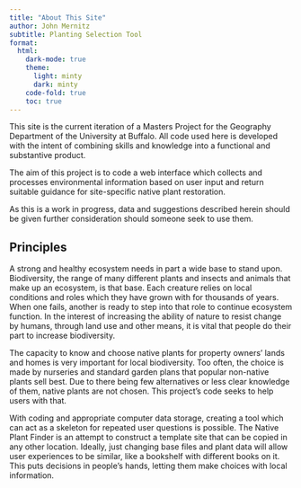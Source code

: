 ```yaml
---
title: "About This Site"
author: John Mernitz
subtitle: Planting Selection Tool
format:
  html:
    dark-mode: true
    theme: 
      light: minty
      dark: minty
    code-fold: true
    toc: true
---
```


This site is the current iteration of a Masters Project for the Geography Department of the University at Buffalo. All code used here is developed with the intent of combining skills and knowledge into a functional and substantive product.

The aim of this project is to code a web interface which collects and processes environmental information based on user input and return suitable guidance for site-specific native plant restoration.

As this is a work in progress, data and suggestions described herein should be given further consideration should someone seek to use them.

## Principles
  
   A strong and healthy ecosystem needs in part a wide base to stand upon. Biodiversity, the range of many different plants and insects and animals that make up an ecosystem, is that base. Each creature relies on local conditions and roles which they have grown with for thousands of years. When one fails, another is ready to step into that role to continue ecosystem function. In the interest of increasing the ability of nature to resist change by humans, through land use and other means, it is vital that people do their part to increase biodiversity.
   
   The capacity to know and choose native plants for property owners’ lands and homes is very important for local biodiversity. Too often, the choice is made by nurseries and standard garden plans that popular non-native plants sell best. Due to there being few alternatives or less clear knowledge of them, native plants are not chosen. This project’s code seeks to help users with that.
   
   With coding and appropriate computer data storage, creating a tool which can act as a skeleton for repeated user questions is possible. The Native Plant Finder is an attempt to construct a template site that can be copied in any other location. Ideally, just changing base files and plant data will allow user experiences to be similar, like a bookshelf with different books on it. This puts decisions in people’s hands, letting them make choices with local information.





